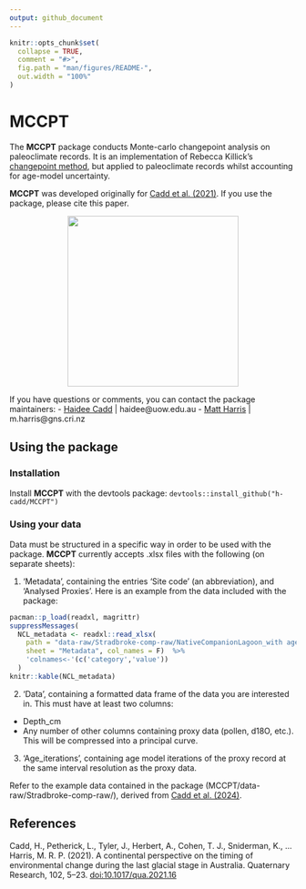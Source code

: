 ```yaml
---
output: github_document
---
```


<!-- README.md is generated from README.Rmd. Please edit that file -->

```r
knitr::opts_chunk$set(
  collapse = TRUE,
  comment = "#>",
  fig.path = "man/figures/README-",
  out.width = "100%"
)
```

# MCCPT

<!-- badges: start -->

<!-- badges: end -->

The **MCCPT** package conducts Monte-carlo changepoint analysis on paleoclimate records. It is an implementation of Rebecca Killick's [changepoint method](https://github.com/rkillick/changepoint/), but applied to paleoclimate records whilst accounting for age-model uncertainty.

**MCCPT** was developed originally for [Cadd et al. (2021)](https://doi.org/10.1017/qua.2021.16). If you use the package, please cite this paper. 

<p align="center">
  <img src="man/figures/Cadd2021_Title.JPG" height="300px" />
</p>

If you have questions or comments, you can contact the package maintainers:
- [Haidee Cadd](https://github.com/h-cadd/) | haidee@uow.edu.au
- [Matt Harris](https://github.com/MRPHarris/) | m.harris@gns.cri.nz

## Using the package

### Installation

Install **MCCPT** with the devtools package: `devtools::install_github("h-cadd/MCCPT")`

### Using your data

Data must be structured in a specific way in order to be used with the package. **MCCPT** currently accepts .xlsx files with the following (on separate sheets):

1. 'Metadata', containing the entries 'Site code' (an abbreviation), and 'Analysed Proxies'. Here is an example from the data included with the package:
```r
pacman::p_load(readxl, magrittr)
suppressMessages(
  NCL_metadata <- readxl::read_xlsx(
    path = "data-raw/Stradbroke-comp-raw/NativeCompanionLagoon_with ages.xlsx", 
    sheet = "Metadata", col_names = F)  %>% 
    'colnames<-'(c('category','value'))
  )
knitr::kable(NCL_metadata)
```

2. 'Data', containing a formatted data frame of the data you are interested in. This must have at least two columns:

- Depth_cm
- Any number of other columns containing proxy data (pollen, d18O, etc.). This will be compressed into a principal curve.

3. 'Age_iterations', containing age model iterations of the proxy record at the same interval resolution as the proxy data.

Refer to the example data contained in the package (MCCPT/data-raw/Stradbroke-comp-raw/), derived from [Cadd et al. (2024)](https://onlinelibrary.wiley.com/doi/10.1002/jqs.3681?af=R).

## References

Cadd, H., Petherick, L., Tyler, J., Herbert, A., Cohen, T. J., Sniderman, K., … Harris, M. R. P. (2021). A continental perspective on the timing of environmental change during the last glacial stage in Australia. Quaternary Research, 102, 5–23. [doi:10.1017/qua.2021.16](https://doi.org/10.1017/qua.2021.16)

